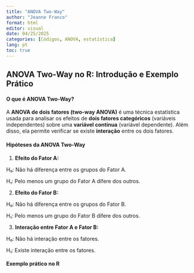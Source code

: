 ---
title: "ANOVA Two-Way"
author: "Jeanne Franco"
format: html
editor: visual
date: 04/25/2025
categories: [Códigos, ANOVA, estatística]
lang: pt
toc: true
---

## ANOVA Two-Way no R: Introdução e Exemplo Prático

#### **O que é ANOVA Two-Way?**

A **ANOVA de dois fatores (two-way ANOVA)** é uma técnica estatística usada para analisar os efeitos de **dois fatores categóricos** (variáveis independentes) sobre uma **variável contínua** (variável dependente). Além disso, ela permite verificar se existe **interação** entre os dois fatores.

#### **Hipóteses da ANOVA Two-Way**

1.  **Efeito do Fator A:**

H₀: Não há diferença entre os grupos do Fator A.

H₁: Pelo menos um grupo do Fator A difere dos outros.

2.  **Efeito do Fator B:**

H₀: Não há diferença entre os grupos do Fator B.

H₁: Pelo menos um grupo do Fator B difere dos outros.

3.  **Interação entre Fator A e Fator B:**

H₀: Não há interação entre os fatores.

H₁: Existe interação entre os fatores.

#### **Exemplo prático no R**
